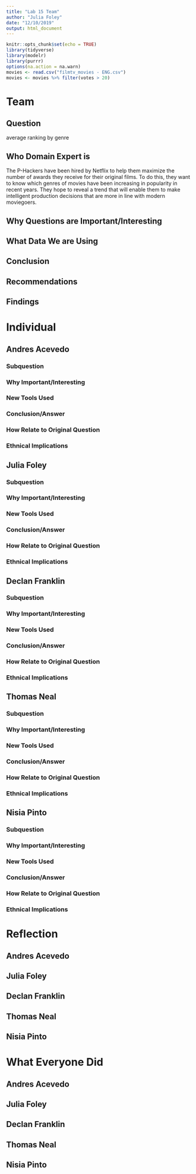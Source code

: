 ```yaml
---
title: "Lab 15 Team"
author: "Julia Foley"
date: "12/10/2019"
output: html_document
---
```


```r
knitr::opts_chunk$set(echo = TRUE)
library(tidyverse)
library(modelr)
library(purrr)
options(na.action = na.warn)
movies <- read.csv("filmtv_movies - ENG.csv")
movies <- movies %>% filter(votes > 20) 
```


# Team 

## Question 

average ranking by genre

## Who Domain Expert is

The P-Hackers have been hired by Netflix to help them maximize the number of awards they receive for their original films. To do this, they want to know which genres of movies have been increasing in popularity in recent years. They hope to reveal a trend that will enable them to make intelligent production decisions that are more in line with modern moviegoers.   

## Why Questions are Important/Interesting

## What Data We are Using

## Conclusion

## Recommendations 

## Findings


# Individual 

## Andres Acevedo

### Subquestion 

### Why Important/Interesting 

### New Tools Used

### Conclusion/Answer

### How Relate to Original Question

### Ethnical Implications 

## Julia Foley

### Subquestion 

### Why Important/Interesting 

### New Tools Used

### Conclusion/Answer

### How Relate to Original Question

### Ethnical Implications 

## Declan Franklin

### Subquestion 

### Why Important/Interesting 

### New Tools Used

### Conclusion/Answer

### How Relate to Original Question

### Ethnical Implications 

## Thomas Neal

### Subquestion 

### Why Important/Interesting 

### New Tools Used

### Conclusion/Answer

### How Relate to Original Question

### Ethnical Implications 

## Nisia Pinto

### Subquestion 

### Why Important/Interesting 

### New Tools Used

### Conclusion/Answer

### How Relate to Original Question

### Ethnical Implications 

# Reflection

## Andres Acevedo 

## Julia Foley

## Declan Franklin

## Thomas Neal

## Nisia Pinto

# What Everyone Did 

## Andres Acevedo 

## Julia Foley

## Declan Franklin

## Thomas Neal

## Nisia Pinto